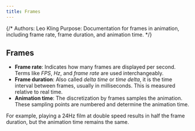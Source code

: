 ```yaml
---
title: Frames
---
```


{/*
Authors: Leo Kling
Purpose: Documentation for frames in animation, including frame rate, frame duration, and animation time.
*/}

## Frames

* **Frame rate**: Indicates how many frames are displayed per second. Terms like *FPS*, *Hz*, and *frame rate* are used interchangeably.
* **Frame duration**: Also called *delta time* or *time delta*, it is the time interval between frames, usually in milliseconds. This is measured relative to real time.
* **Animation time**: The discretization by frames samples the animation. These sampling points are numbered and determine the animation time.

For example, playing a 24Hz film at double speed results in half the frame duration, but the animation time remains the same.
